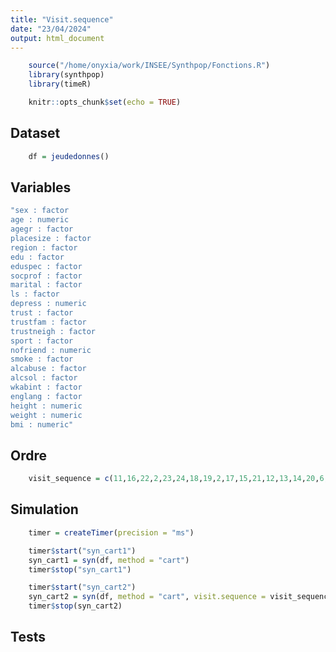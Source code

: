 ```yaml
---
title: "Visit.sequence"
date: "23/04/2024"
output: html_document
---
```


```r
    source("/home/onyxia/work/INSEE/Synthpop/Fonctions.R")
    library(synthpop)
    library(timeR)
```

```r
    knitr::opts_chunk$set(echo = TRUE)
```

## Dataset
```r
    df = jeudedonnes()
```

## Variables
```r
"sex : factor 
age : numeric 
agegr : factor 
placesize : factor 
region : factor 
edu : factor 
eduspec : factor 
socprof : factor 
marital : factor 
ls : factor 
depress : numeric 
trust : factor 
trustfam : factor 
trustneigh : factor 
sport : factor 
nofriend : numeric 
smoke : factor 
alcabuse : factor 
alcsol : factor 
wkabint : factor 
englang : factor 
height : numeric 
weight : numeric 
bmi : numeric"
```
## Ordre
```r
    visit_sequence = c(11,16,22,2,23,24,18,19,2,17,15,21,12,13,14,20,6,3,9,4,10,8,5,7)
```
## Simulation
```r
    timer = createTimer(precision = "ms")

    timer$start("syn_cart1")
    syn_cart1 = syn(df, method = "cart")
    timer$stop("syn_cart1")

    timer$start("syn_cart2")
    syn_cart2 = syn(df, method = "cart", visit.sequence = visit_sequence)
    timer$stop(syn_cart2)
```

## Tests
```r
    
```